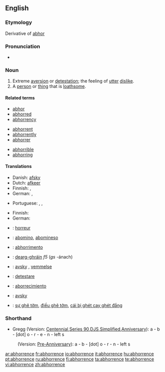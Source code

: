 ==English==

===Etymology===
Derivative of [[abhor]]

===Pronunciation===
*{{audio|en-us-abhorrence.ogg|Audio (US)}}

===Noun===
{{en-noun}}

# Extreme [[aversion]] or [[detestation]]; the feeling of [[utter]] [[dislike]].
# A [[person]] or [[thing]] that is [[loathsome]].

====Related terms====
{{rel-top}}
*[[abhor]]
*[[abhorred]]
*[[abhorrency]]
{{rel-mid3}}
*[[abhorrent]]
*[[abhorrently]]
*[[abhorrer]]
{{rel-mid3}}
*[[abhorrible]]
*[[abhorring]]
{{rel-bottom}}

====Translations====
{{trans-top|extreme aversion}}
*Danish: [[afsky]] {{c}}
*Dutch: [[afkeer]] {{m}}
*Finnish: {{t-|fi|inho}}, {{t+|fi|kammo}}
* German: {{t+|de|abscheu}}, {{t+|de|ekel}}
{{trans-mid}}
*Portuguese: {{t|pt|aversão|f}}, {{t+|pt|horror|m}}, {{t+|pt|repugnância|f}}
{{trans-bottom}}

{{trans-top|loathsome person or thing}}
*Finnish: {{t|fi|iljetys}}
* German: {{t+|de|Ekel|n}}
{{trans-mid}}
{{trans-bottom}}

{{checktrans-top}}
*{{ttbc|French}}: [[horreur]] {{m}}
*{{ttbc|Ido}}: [[abomino]], [[abomineso]]
{{checktrans-mid}}
*{{ttbc|Interlingua}}: [[abhorrimento]]
*{{ttbc|Irish}}: [[dearg-ghráin]] ''f5'' (''gs'' -ánach)
*{{ttbc|Norwegian}}: [[avsky]] {{c}}, [[vemmelse]] {{c}}
*{{ttbc|Romanian}}: [[detestare]]
*{{ttbc|Spanish}}: [[aborrecimiento]] {{m}}
*{{ttbc|Swedish}}: [[avsky]]
*{{ttbc|Vietnamese}}: [[sự ghê tởm]], [[điều ghê tởm]], [[cái bị ghét cay ghét đắng]]
{{checktrans-bottom}}

===Shorthand===

* Gregg (Version: [http://en.wikipedia.org/wiki/Gregg_Shorthand#Centennial_Gregg_Shorthand Centennial],[http://en.wikipedia.org/wiki/Gregg_Shorthand#Series_90_Gregg_Shorthand  Series 90],[http://en.wikipedia.org/wiki/Gregg_Shorthand#Diamond_Jubilee_Gregg_Shorthand  DJS],[http://en.wikipedia.org/wiki/Gregg_Shorthand#Simplified_Gregg_Shorthand Simplified],[http://en.wikipedia.org/wiki/Gregg_Shorthand#Anniversary_Gregg_Shorthand Anniversary]): a - b - [dot] o - r - e - n - left s
: (Version: [http://en.wikipedia.org/wiki/Gregg_Shorthand#Pre_Anniversary_Gregg_Shorthand Pre-Anniversary]): a - b - [dot] o - r - n - left s

[[ar:abhorrence]]
[[fr:abhorrence]]
[[io:abhorrence]]
[[it:abhorrence]]
[[hu:abhorrence]]
[[pt:abhorrence]]
[[ru:abhorrence]]
[[fi:abhorrence]]
[[ta:abhorrence]]
[[te:abhorrence]]
[[vi:abhorrence]]
[[zh:abhorrence]]